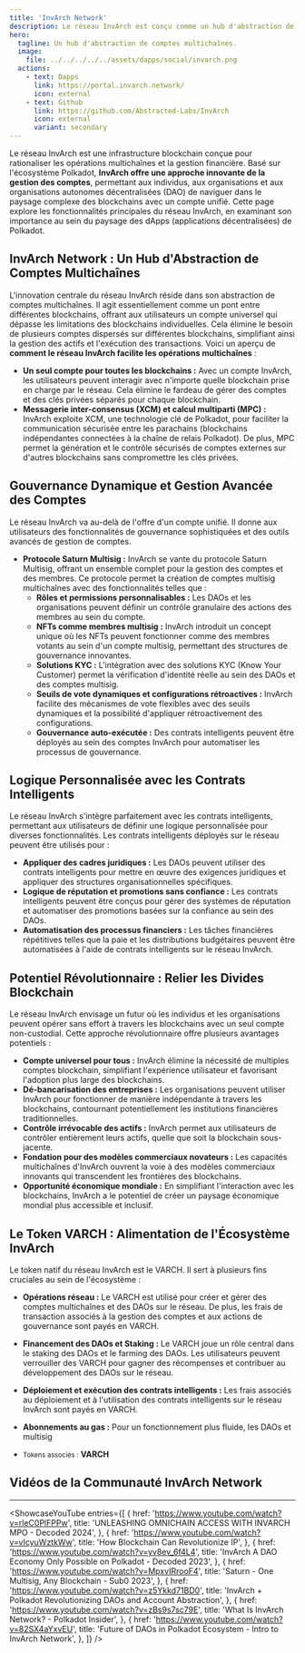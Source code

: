 ```yaml
---
title: 'InvArch Network'
description: Le réseau InvArch est conçu comme un hub d'abstraction de comptes multichaînes facilitant les opérations décentralisées et la gestion financière à travers diverses blockchains.
hero:
  tagline: Un hub d'abstraction de comptes multichaînes.
  image: 
    file: ../../../../../assets/dapps/social/invarch.png
  actions:
    - text: Dapps
      link: https://portal.invarch.network/
      icon: external
    - text: Github
      link: https://github.com/Abstracted-Labs/InvArch
      icon: external
      variant: secondary
---
```



Le réseau InvArch est une infrastructure blockchain conçue pour rationaliser les opérations multichaînes et la gestion financière. Basé sur l'écosystème Polkadot, **InvArch offre une approche innovante de la gestion des comptes**, permettant aux individus, aux organisations et aux organisations autonomes décentralisées (DAO) de naviguer dans le paysage complexe des blockchains avec un compte unifié.
Cette page explore les fonctionnalités principales du réseau InvArch, en examinant son importance au sein du paysage des dApps (applications décentralisées) de Polkadot.

## InvArch Network : Un Hub d'Abstraction de Comptes Multichaînes
L'innovation centrale du réseau InvArch réside dans son abstraction de comptes multichaînes. Il agit essentiellement comme un pont entre différentes blockchains, offrant aux utilisateurs un compte universel qui dépasse les limitations des blockchains individuelles. Cela élimine le besoin de plusieurs comptes dispersés sur différentes blockchains, simplifiant ainsi la gestion des actifs et l'exécution des transactions.
Voici un aperçu de **comment le réseau InvArch facilite les opérations multichaînes** :
- **Un seul compte pour toutes les blockchains :** Avec un compte InvArch, les utilisateurs peuvent interagir avec n'importe quelle blockchain prise en charge par le réseau. Cela élimine le fardeau de gérer des comptes et des clés privées séparés pour chaque blockchain.
- **Messagerie inter-consensus (XCM) et calcul multiparti (MPC) :** InvArch exploite XCM, une technologie clé de Polkadot, pour faciliter la communication sécurisée entre les parachains (blockchains indépendantes connectées à la chaîne de relais Polkadot). De plus, MPC permet la génération et le contrôle sécurisés de comptes externes sur d'autres blockchains sans compromettre les clés privées.

## Gouvernance Dynamique et Gestion Avancée des Comptes
Le réseau InvArch va au-delà de l'offre d'un compte unifié. Il donne aux utilisateurs des fonctionnalités de gouvernance sophistiquées et des outils avancés de gestion de comptes.
- **Protocole Saturn Multisig :** InvArch se vante du protocole Saturn Multisig, offrant un ensemble complet pour la gestion des comptes et des membres. Ce protocole permet la création de comptes multisig multichaînes avec des fonctionnalités telles que :
  - **Rôles et permissions personnalisables :** Les DAOs et les organisations peuvent définir un contrôle granulaire des actions des membres au sein du compte.
  - **NFTs comme membres multisig :** InvArch introduit un concept unique où les NFTs peuvent fonctionner comme des membres votants au sein d'un compte multisig, permettant des structures de gouvernance innovantes.
  - **Solutions KYC :** L'intégration avec des solutions KYC (Know Your Customer) permet la vérification d'identité réelle au sein des DAOs et des comptes multisig.  
  - **Seuils de vote dynamiques et configurations rétroactives :** InvArch facilite des mécanismes de vote flexibles avec des seuils dynamiques et la possibilité d'appliquer rétroactivement des configurations.
  - **Gouvernance auto-exécutée :** Des contrats intelligents peuvent être déployés au sein des comptes InvArch pour automatiser les processus de gouvernance.

## Logique Personnalisée avec les Contrats Intelligents
Le réseau InvArch s'intègre parfaitement avec les contrats intelligents, permettant aux utilisateurs de définir une logique personnalisée pour diverses fonctionnalités. Les contrats intelligents déployés sur le réseau peuvent être utilisés pour :
- **Appliquer des cadres juridiques :** Les DAOs peuvent utiliser des contrats intelligents pour mettre en œuvre des exigences juridiques et appliquer des structures organisationnelles spécifiques.
- **Logique de réputation et promotions sans confiance :** Les contrats intelligents peuvent être conçus pour gérer des systèmes de réputation et automatiser des promotions basées sur la confiance au sein des DAOs.
- **Automatisation des processus financiers :** Les tâches financières répétitives telles que la paie et les distributions budgétaires peuvent être automatisées à l'aide de contrats intelligents sur le réseau InvArch.

## Potentiel Révolutionnaire : Relier les Divides Blockchain
Le réseau InvArch envisage un futur où les individus et les organisations peuvent opérer sans effort à travers les blockchains avec un seul compte non-custodial. Cette approche révolutionnaire offre plusieurs avantages potentiels :
- **Compte universel pour tous :** InvArch élimine la nécessité de multiples comptes blockchain, simplifiant l'expérience utilisateur et favorisant l'adoption plus large des blockchains.
- **Dé-bancarisation des entreprises :** Les organisations peuvent utiliser InvArch pour fonctionner de manière indépendante à travers les blockchains, contournant potentiellement les institutions financières traditionnelles.
- **Contrôle irrévocable des actifs :** InvArch permet aux utilisateurs de contrôler entièrement leurs actifs, quelle que soit la blockchain sous-jacente.
- **Fondation pour des modèles commerciaux novateurs :** Les capacités multichaînes d'InvArch ouvrent la voie à des modèles commerciaux innovants qui transcendent les frontières des blockchains.
- **Opportunité économique mondiale :** En simplifiant l'interaction avec les blockchains, InvArch a le potentiel de créer un paysage économique mondial plus accessible et inclusif.

## Le Token VARCH : Alimentation de l'Écosystème InvArch
Le token natif du réseau InvArch est le VARCH. Il sert à plusieurs fins cruciales au sein de l'écosystème :
- **Opérations réseau :** Le VARCH est utilisé pour créer et gérer des comptes multichaînes et des DAOs sur le réseau. De plus, les frais de transaction associés à la gestion des comptes et aux actions de gouvernance sont payés en VARCH.
- **Financement des DAOs et Staking :** Le VARCH joue un rôle central dans le staking des DAOs et le farming des DAOs. Les utilisateurs peuvent verrouiller des VARCH pour gagner des récompenses et contribuer au développement des DAOs sur le réseau.
- **Déploiement et exécution des contrats intelligents :** Les frais associés au déploiement et à l'utilisation des contrats intelligents sur le réseau InvArch sont payés en VARCH.
- **Abonnements au gas :** Pour un fonctionnement plus fluide, les DAOs et multisig

- <small>Tokens associés :</small> **VARCH**

## Vidéos de la Communauté InvArch Network
------------
<ShowcaseYouTube
  entries={[
        {
        href: 'https://www.youtube.com/watch?v=rleC0PlFPPw',
      title: 'UNLEASHING OMNICHAIN ACCESS WITH INVARCH MPO - Decoded 2024',
    },
            {
        href: 'https://www.youtube.com/watch?v=vIcyuWztkWw',
      title: 'How Blockchain Can Revolutionize IP',
    },
                    {
        href: 'https://www.youtube.com/watch?v=yv8ev_6f4L4',
      title: 'InvArch A DAO Economy Only Possible on Polkadot - Decoded 2023',
    },
                    {
        href: 'https://www.youtube.com/watch?v=MpxvIRrooF4',
      title: 'Saturn - One Multisig, Any Blockchain - Sub0 2023',
    },
                    {
        href: 'https://www.youtube.com/watch?v=z5Ykkd71BD0',
      title: 'InvArch + Polkadot Revolutionizing DAOs and Account Abstraction',
    },
                {
        href: 'https://www.youtube.com/watch?v=zBs9s7sc79E',
      title: 'What Is InvArch Network? - Polkadot Insider',
    },
                {
        href: 'https://www.youtube.com/watch?v=82SX4aYxvEU',
      title: 'Future of DAOs in Polkadot Ecosystem - Intro to InvArch Network',
    },
  ]} />
